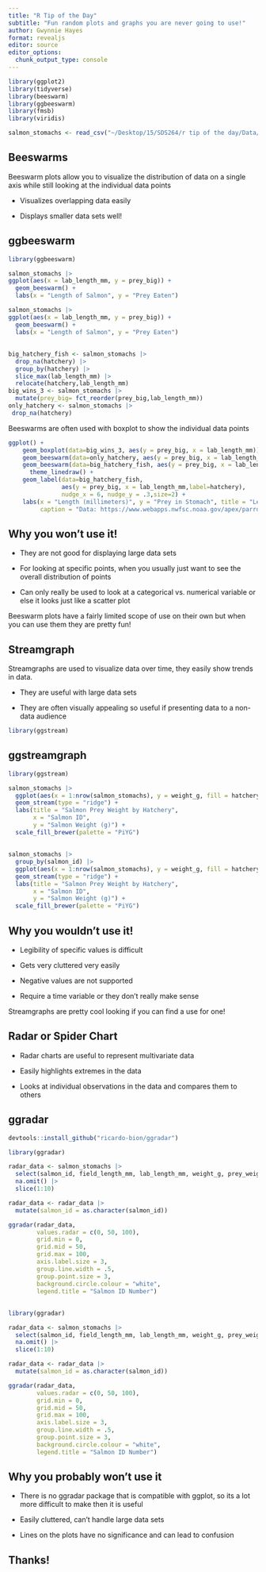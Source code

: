 ```yaml
---
title: "R Tip of the Day"
subtitle: "Fun random plots and graphs you are never going to use!"
author: Gwynnie Hayes
format: revealjs
editor: source
editor_options: 
  chunk_output_type: console
---
```


```r
library(ggplot2)
library(tidyverse)
library(beeswarm)
library(ggbeeswarm)
library(fmsb)
library(viridis)
```

```r
salmon_stomachs <- read_csv("~/Desktop/15/SDS264/r tip of the day/Data/salmon_stomachs.csv")
```

## Beeswarms

Beeswarm plots allow you to visualize the distribution of data on a single axis while still looking at the individual data points

-   Visualizes overlapping data easily

-   Displays smaller data sets well!

## ggbeeswarm

``` r
library(ggbeeswarm)

salmon_stomachs |>
ggplot(aes(x = lab_length_mm, y = prey_big)) +
  geom_beeswarm() +
  labs(x = "Length of Salmon", y = "Prey Eaten")
```

```r
salmon_stomachs |>
ggplot(aes(x = lab_length_mm, y = prey_big)) +
  geom_beeswarm() +
  labs(x = "Length of Salmon", y = "Prey Eaten")
```

## 

```r
big_hatchery_fish <- salmon_stomachs |>
  drop_na(hatchery) |>
  group_by(hatchery) |>
  slice_max(lab_length_mm) |>
  relocate(hatchery,lab_length_mm) 
big_wins_3 <- salmon_stomachs |>
  mutate(prey_big= fct_reorder(prey_big,lab_length_mm))
only_hatchery <- salmon_stomachs |>
 drop_na(hatchery)
```

Beeswarms are often used with boxplot to show the individual data points

```r
ggplot() +
    geom_boxplot(data=big_wins_3, aes(y = prey_big, x = lab_length_mm)) + 
    geom_beeswarm(data=only_hatchery, aes(y = prey_big, x = lab_length_mm),color="gray",alpha=.5) + 
    geom_beeswarm(data=big_hatchery_fish, aes(y = prey_big, x = lab_length_mm,color=hatchery),size=3,show.legend = FALSE) + 
      theme_linedraw() +
    geom_label(data=big_hatchery_fish, 
               aes(y = prey_big, x = lab_length_mm,label=hatchery),
               nudge_x = 6, nudge_y = .3,size=2) +
    labs(x = "Length (millimeters)", y = "Prey in Stomach", title = "Length of Fish by Prey Eaten by Various Metrics",subtitle = "Boxplot = All Fish\nGrey dots = Just Hatchery Fish\nColored Dots = Biggest Fish from Each Hatchery",
         caption = "Data: https://www.webapps.nwfsc.noaa.gov/apex/parrdata/inventory/projects/project/858475")
```

## Why you won't use it!

-   They are not good for displaying large data sets

-   For looking at specific points, when you usually just want to see the overall distribution of points

-   Can only really be used to look at a categorical vs. numerical variable or else it looks just like a scatter plot

Beeswarm plots have a fairly limited scope of use on their own but when you can use them they are pretty fun!

## Streamgraph

Streamgraphs are used to visualize data over time, they easily show trends in data.

-   They are useful with large data sets

-   They are often visually appealing so useful if presenting data to a non-data audience

```r
library(ggstream)
```

## ggstreamgraph

``` r
library(ggstream)

salmon_stomachs |>
  ggplot(aes(x = 1:nrow(salmon_stomachs), y = weight_g, fill = hatchery)) +
  geom_stream(type = "ridge") +
  labs(title = "Salmon Prey Weight by Hatchery",
       x = "Salmon ID",
       y = "Salmon Weight (g)") +
  scale_fill_brewer(palette = "PiYG") 
```

## 

```r
salmon_stomachs |>
  group_by(salmon_id) |>
  ggplot(aes(x = 1:nrow(salmon_stomachs), y = weight_g, fill = hatchery)) +
  geom_stream(type = "ridge") +
  labs(title = "Salmon Prey Weight by Hatchery",
       x = "Salmon ID",
       y = "Salmon Weight (g)") +
  scale_fill_brewer(palette = "PiYG") 
```

## Why you wouldn't use it!

-   Legibility of specific values is difficult

-   Gets very cluttered very easily

-   Negative values are not supported

-   Require a time variable or they don't really make sense

Streamgraphs are pretty cool looking if you can find a use for one!

## Radar or Spider Chart

-   Radar charts are useful to represent multivariate data

-   Easily highlights extremes in the data

-   Looks at individual observations in the data and compares them to others

## ggradar

``` r
devtools::install_github("ricardo-bion/ggradar")

library(ggradar)

radar_data <- salmon_stomachs |>
  select(salmon_id, field_length_mm, lab_length_mm, weight_g, prey_weight_g, insulin_level) |>
  na.omit() |>
  slice(1:10)

radar_data <- radar_data |>
  mutate(salmon_id = as.character(salmon_id)) 

ggradar(radar_data, 
        values.radar = c(0, 50, 100),          
        grid.min = 0, 
        grid.mid = 50, 
        grid.max = 100,
        axis.label.size = 3, 
        group.line.width = .5,
        group.point.size = 3,
        background.circle.colour = "white",
        legend.title = "Salmon ID Number")           
```

## 

```r
library(ggradar)
```

```r
radar_data <- salmon_stomachs |>
  select(salmon_id, field_length_mm, lab_length_mm, weight_g, prey_weight_g, insulin_level) |>
  na.omit() |>
  slice(1:10)

radar_data <- radar_data |>
  mutate(salmon_id = as.character(salmon_id)) 

ggradar(radar_data, 
        values.radar = c(0, 50, 100),          
        grid.min = 0, 
        grid.mid = 50, 
        grid.max = 100,
        axis.label.size = 3, 
        group.line.width = .5,
        group.point.size = 3,
        background.circle.colour = "white",
        legend.title = "Salmon ID Number")           

```

## Why you probably won't use it

-   There is no ggradar package that is compatible with ggplot, so its a lot more difficult to make then it is useful

-   Easily cluttered, can't handle large data sets

-   Lines on the plots have no significance and can lead to confusion

## Thanks!
